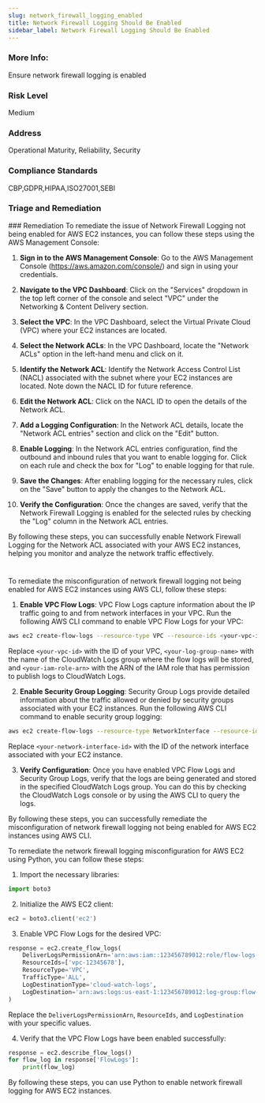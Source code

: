 ```yaml
---
slug: network_firewall_logging_enabled
title: Network Firewall Logging Should Be Enabled
sidebar_label: Network Firewall Logging Should Be Enabled
---
```


### More Info:

Ensure network firewall logging is enabled

### Risk Level

Medium

### Address

Operational Maturity, Reliability, Security

### Compliance Standards

CBP,GDPR,HIPAA,ISO27001,SEBI


### Triage and Remediation
<Tabs>
<Tab title='Remediation'>
### Remediation

<AccordionGroup>
<Accordion title='Using Console' defaultOpen='true'>
To remediate the issue of Network Firewall Logging not being enabled for AWS EC2 instances, you can follow these steps using the AWS Management Console:

1. **Sign in to the AWS Management Console**: Go to the AWS Management Console (https://aws.amazon.com/console/) and sign in using your credentials.

2. **Navigate to the VPC Dashboard**: Click on the "Services" dropdown in the top left corner of the console and select "VPC" under the Networking & Content Delivery section.

3. **Select the VPC**: In the VPC Dashboard, select the Virtual Private Cloud (VPC) where your EC2 instances are located.

4. **Select the Network ACLs**: In the VPC Dashboard, locate the "Network ACLs" option in the left-hand menu and click on it.

5. **Identify the Network ACL**: Identify the Network Access Control List (NACL) associated with the subnet where your EC2 instances are located. Note down the NACL ID for future reference.

6. **Edit the Network ACL**: Click on the NACL ID to open the details of the Network ACL.

7. **Add a Logging Configuration**: In the Network ACL details, locate the "Network ACL entries" section and click on the "Edit" button.

8. **Enable Logging**: In the Network ACL entries configuration, find the outbound and inbound rules that you want to enable logging for. Click on each rule and check the box for "Log" to enable logging for that rule.

9. **Save the Changes**: After enabling logging for the necessary rules, click on the "Save" button to apply the changes to the Network ACL.

10. **Verify the Configuration**: Once the changes are saved, verify that the Network Firewall Logging is enabled for the selected rules by checking the "Log" column in the Network ACL entries.

By following these steps, you can successfully enable Network Firewall Logging for the Network ACL associated with your AWS EC2 instances, helping you monitor and analyze the network traffic effectively.

#
</Accordion>

<Accordion title='Using CLI'>
To remediate the misconfiguration of network firewall logging not being enabled for AWS EC2 instances using AWS CLI, follow these steps:

1. **Enable VPC Flow Logs**: VPC Flow Logs capture information about the IP traffic going to and from network interfaces in your VPC. Run the following AWS CLI command to enable VPC Flow Logs for your VPC:

```bash
aws ec2 create-flow-logs --resource-type VPC --resource-ids <your-vpc-id> --traffic-type ALL --log-group-name <your-log-group-name> --deliver-logs-permission-arn <your-iam-role-arn>
```

Replace `<your-vpc-id>` with the ID of your VPC, `<your-log-group-name>` with the name of the CloudWatch Logs group where the flow logs will be stored, and `<your-iam-role-arn>` with the ARN of the IAM role that has permission to publish logs to CloudWatch Logs.

2. **Enable Security Group Logging**: Security Group Logs provide detailed information about the traffic allowed or denied by security groups associated with your EC2 instances. Run the following AWS CLI command to enable security group logging:

```bash
aws ec2 create-flow-logs --resource-type NetworkInterface --resource-ids <your-network-interface-id> --traffic-type ALL --log-group-name <your-log-group-name> --deliver-logs-permission-arn <your-iam-role-arn>
```

Replace `<your-network-interface-id>` with the ID of the network interface associated with your EC2 instance.

3. **Verify Configuration**: Once you have enabled VPC Flow Logs and Security Group Logs, verify that the logs are being generated and stored in the specified CloudWatch Logs group. You can do this by checking the CloudWatch Logs console or by using the AWS CLI to query the logs.

By following these steps, you can successfully remediate the misconfiguration of network firewall logging not being enabled for AWS EC2 instances using AWS CLI.
</Accordion>

<Accordion title='Using Python'>
To remediate the network firewall logging misconfiguration for AWS EC2 using Python, you can follow these steps:

1. Import the necessary libraries:
```python
import boto3
```

2. Initialize the AWS EC2 client:
```python
ec2 = boto3.client('ec2')
```

3. Enable VPC Flow Logs for the desired VPC:
```python
response = ec2.create_flow_logs(
    DeliverLogsPermissionArn='arn:aws:iam::123456789012:role/flow-logs-role',
    ResourceIds=['vpc-12345678'],
    ResourceType='VPC',
    TrafficType='ALL',
    LogDestinationType='cloud-watch-logs',
    LogDestination='arn:aws:logs:us-east-1:123456789012:log-group:flow-logs',
)
```
Replace the `DeliverLogsPermissionArn`, `ResourceIds`, and `LogDestination` with your specific values.

4. Verify that the VPC Flow Logs have been enabled successfully:
```python
response = ec2.describe_flow_logs()
for flow_log in response['FlowLogs']:
    print(flow_log)
```

By following these steps, you can use Python to enable network firewall logging for AWS EC2 instances.
</Accordion>

</AccordionGroup>
</Tab>
</Tabs>

